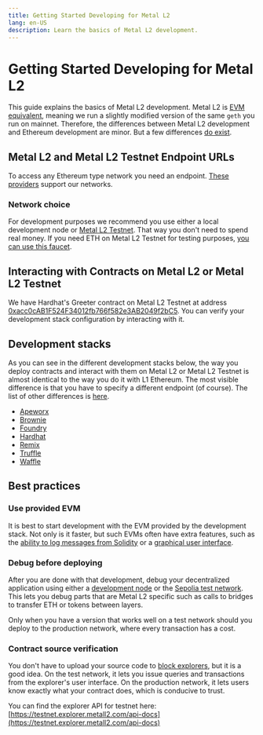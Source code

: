 ```yaml
---
title: Getting Started Developing for Metal L2
lang: en-US
description: Learn the basics of Metal L2 development.
---
```



# Getting Started Developing for Metal L2

This guide explains the basics of Metal L2 development.
Metal L2 is [EVM equivalent](https://web.archive.org/web/20231127160757/https://medium.com/ethereum-optimism/introducing-evm-equivalence-5c2021deb306), meaning we run a slightly modified version of the same `geth` you run on mainnet.
Therefore, the differences between Metal L2 development and Ethereum development are minor.
But a few differences [do exist](/chain/differences).

## Metal L2 and Metal L2 Testnet Endpoint URLs

To access any Ethereum type network you need an endpoint. [These providers](/builders/tools/connect/rpc-providers) support our networks.

### Network choice

For development purposes we recommend you use either a local development node or [Metal L2 Testnet](https://testnet.explorer.metall2.com/).
That way you don't need to spend real money.
If you need ETH on Metal L2 Testnet for testing purposes, [you can use this faucet](https://app.optimism.io/faucet?utm_source=docs).

## Interacting with Contracts on Metal L2 or Metal L2 Testnet

We have Hardhat's Greeter contract on Metal L2 Testnet at address [0xacc0cAB1F524F34012fb766f582e3AB2049f2bC5](https://testnet.explorer.metall2.com/address/0xacc0cAB1F524F34012fb766f582e3AB2049f2bC5#code).
You can verify your development stack configuration by interacting with it.

## Development stacks

As you can see in the different development stacks below, the way you deploy contracts and interact with them on Metal L2 or Metal L2 Testnet is almost identical to the way you do it with L1 Ethereum.
The most visible difference is that you have to specify a different endpoint (of course).
The list of other differences is [here](differences).

*   [Apeworx](https://www.apeworx.io/)
*   [Brownie](https://eth-brownie.readthedocs.io/en/stable/install.html)
*   [Foundry](https://getfoundry.sh/)
*   [Hardhat](https://hardhat.org/)
*   [Remix](https://remix.ethereum.org)
*   [Truffle](https://trufflesuite.com/)
*   [Waffle](https://getwaffle.io/)

## Best practices

### Use provided EVM

It is best to start development with the EVM provided by the development stack.
Not only is it faster, but such EVMs often have extra features, such as the [ability to log messages from Solidity](https://hardhat.org/tutorial/debugging-with-hardhat-network.html) or a [graphical user interface](https://trufflesuite.com/ganache/).

### Debug before deploying

After you are done with that development, debug your decentralized application using either a [development node](/chain/testing/dev-node) or the [Sepolia test network](/chain/networks).
This lets you debug parts that are Metal L2 specific such as calls to bridges to transfer ETH or tokens between layers.

Only when you have a version that works well on a test network should you deploy to the production network, where every transaction has a cost.

### Contract source verification

You don't have to upload your source code to [block explorers](/builders/tools/build/block-explorers), but it is a good idea.
On the test network, it lets you issue queries and transactions from the explorer's user interface.
On the production network, it lets users know exactly what your contract does, which is conducive to trust.

You can find the explorer API for testnet here: [https://testnet.explorer.metall2.com/api-docs](https://testnet.explorer.metall2.com/api-docs)
